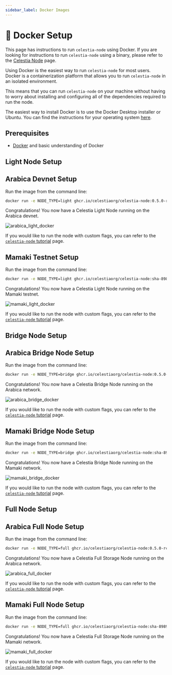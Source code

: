 ```yaml
---
sidebar_label: Docker Images
---
```



# 🐳 Docker Setup

This page has instructions to run `celestia-node` using Docker. If you are
looking for instructions to run `celestia-node` using a binary, please
refer to the [Celestia Node](../developers/celestia-node.mdx) page.

Using Docker is the easiest way to run `celestia-node` for most
users. Docker is a containerization platform that allows you to run `celestia-node`
in an isolated environment.

This means that you can run `celestia-node` on your machine without having
to worry about installing and configuring all of the dependencies required
to run the node.

The easiest way to install Docker is to use the Docker Desktop installer or
Ubuntu. You can find the instructions for your operating system
[here](https://docs.docker.com/engine/install/).

## Prerequisites
- [Docker](https://docs.docker.com/get-docker/) and basic understanding of Docker

<Tabs groupID="node">
<TabItem value="light" label="Light">

## Light Node Setup

<Tabs groupId="network">
<TabItem value="arabica" label="Arabica">

## Arabica Devnet Setup

Run the image from the command line:

```bash 
docker run -e NODE_TYPE=light ghcr.io/celestiaorg/celestia-node:0.5.0-rc5 celestia light start --core.ip https://limani.celestia-devops.dev --core.grpc.port 9090 --gateway --gateway.addr 127.0.0.1 --gateway.port 26659 --p2p.network arabica
```

Congratulations! You now have a Celestia Light Node running on the Arabica devnet.

![arabica_light_docker](/img/nodes/arabica_light_docker.gif)

If you would like to run the node with custom flags,
you can refer to the
[`celestia-node` tutorial](../developers/node-tutorial.mdx#connect-to-a-public-core-endpoint) page.

</TabItem>
<TabItem value="mamaki" label="Mamaki">

## Mamaki Testnet Setup

Run the image from the command line:

```bash 
docker run -e NODE_TYPE=light ghcr.io/celestiaorg/celestia-node:sha-89892d8 celestia light start --core.grpc https://rpc-mamaki.pops.one:9090
```

Congratulations! You now have a Celestia Light Node running on the Mamaki testnet.

![mamaki_light_docker](/img/nodes/mamaki_light_docker.gif)

If you would like to run the node with custom flags,
you can refer to the
[`celestia-node` tutorial](../developers/node-tutorial.mdx#connect-to-a-public-core-endpoint) page.

</TabItem>
</Tabs>
</TabItem>
<TabItem value="bridge" label="Bridge">

## Bridge Node Setup

<Tabs groupId="network">
<TabItem value="arabica" label="Arabica">

## Arabica Bridge Node Setup

Run the image from the command line:

```bash 
docker run -e NODE_TYPE=bridge ghcr.io/celestiaorg/celestia-node:0.5.0-rc5 celestia bridge start --core.ip https://limani.celestia-devops.dev --core.grpc.port 9090 --gateway --gateway.addr 127.0.0.1 --gateway.port 26659 --p2p.network arabica
```

Congratulations! You now have a Celestia Bridge Node running on the Arabica network.

![arabica_bridge_docker](/img/nodes/arabica_bridge_docker.gif)

If you would like to run the node with custom flags,
you can refer to the
[`celestia-node` tutorial](../developers/node-tutorial.mdx#connect-to-a-public-core-endpoint) page.

</TabItem>
<TabItem value="mamaki" label="Mamaki">

## Mamaki Bridge Node Setup

Run the image from the command line:

```bash 
docker run -e NODE_TYPE=bridge ghcr.io/celestiaorg/celestia-node:sha-89892d8 celestia bridge start --core.remote https://rpc-mamaki.pops.one:26657
```

Congratulations! You now have a Celestia Bridge Node running on the Mamaki network.

![mamaki_bridge_docker](/img/nodes/mamaki_bridge_docker.gif)

If you would like to run the node with custom flags,
you can refer to the
[`celestia-node` tutorial](../developers/node-tutorial.mdx#connect-to-a-public-core-endpoint) page.

</TabItem>
</Tabs>
</TabItem>
<TabItem value="full" label="Full">

## Full Node Setup

<Tabs groupId="network">
<TabItem value="arabica" label="Arabica">

## Arabica Full Node Setup

Run the image from the command line:

```bash 
docker run -e NODE_TYPE=full ghcr.io/celestiaorg/celestia-node:0.5.0-rc5 celestia full start --core.ip https://limani.celestia-devops.dev --core.grpc.port 9090 --gateway --gateway.addr 127.0.0.1 --gateway.port 26659 --p2p.network arabica
```

Congratulations! You now have a Celestia Full Storage Node running on the Arabica network.

![arabica_full_docker](/img/nodes/arabica_full_docker.gif)

If you would like to run the node with custom flags,
you can refer to the
[`celestia-node` tutorial](../developers/node-tutorial.mdx#connect-to-a-public-core-endpoint) page.

</TabItem>
<TabItem value="mamaki" label="Mamaki">

## Mamaki Full Node Setup

Run the image from the command line:

```bash 
docker run -e NODE_TYPE=full ghcr.io/celestiaorg/celestia-node:sha-89892d8 celestia full start --core.remote https://rpc-mamaki.pops.one:26657
```

Congratulations! You now have a Celestia Full Storage Node running on the Mamaki network.

![mamaki_full_docker](/img/nodes/mamaki_full_docker.gif)

If you would like to run the node with custom flags,
you can refer to the
[`celestia-node` tutorial](../developers/node-tutorial.mdx#connect-to-a-public-core-endpoint) page.

</TabItem>
</Tabs>
</TabItem>
</Tabs>